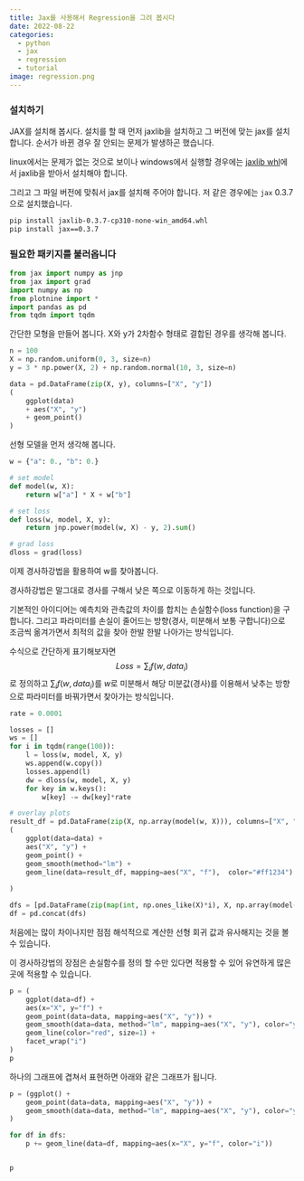 ```yaml
---
title: Jax를 사용해서 Regression을 그려 봅시다
date: 2022-08-22
categories:
  - python
  - jax
  - regression
  - tutorial
image: regression.png
---
```


### 설치하기

JAX를 설치해 봅시다.
설치를 할 때 먼저 jaxlib을 설치하고 그 버전에 맞는 jax를 설치합니다.
순서가 바뀐 경우 잘 안되는 문제가 발생하곤 했습니다.

linux에서는 문제가 없는 것으로 보이나 windows에서 실행할 경우에는
[jaxlib whl](https://whls.blob.core.windows.net/unstable/index.html)에서 jaxlib을 받아서 설치해야 합니다.

그리고 그 파일 버전에 맞춰서 jax를 설치해 주어야 합니다.
저 같은 경우에는 `jax` 0.3.7으로 설치했습니다.
```bash
pip install jaxlib-0.3.7-cp310-none-win_amd64.whl
pip install jax==0.3.7
```

### 필요한 패키지를 불러옵니다

```python
from jax import numpy as jnp
from jax import grad
import numpy as np
from plotnine import *
import pandas as pd
from tqdm import tqdm
```

간단한 모형을 만들어 봅니다. X와 y가 2차함수 형태로 결합된 경우를 생각해 봅니다.



```python
n = 100
X = np.random.uniform(0, 3, size=n)
y = 3 * np.power(X, 2) + np.random.normal(10, 3, size=n)

data = pd.DataFrame(zip(X, y), columns=["X", "y"])
(
    ggplot(data)
    + aes("X", "y")
    + geom_point()
)
```


선형 모델을 먼저 생각해 봅니다.



```python
w = {"a": 0., "b": 0.}

# set model
def model(w, X):
    return w["a"] * X + w["b"]

# set loss
def loss(w, model, X, y):
    return jnp.power(model(w, X) - y, 2).sum()

# grad loss
dloss = grad(loss)
```

이제 경사하강법을 활용하여 w를 찾아봅니다.

경사하강법은 말그대로 경사를 구해서 낮은 쪽으로 이동하게 하는 것입니다.

기본적인 아이디어는 예측치와 관측값의 차이를 합치는 손실함수(loss function)을 구합니다. 그리고 파라미터를 손실이 줄어드는 방향(경사, 미분해서 보통 구합니다)으로 조금씩 옮겨가면서 최적의 값을 찾아 한발 한발 나아가는 방식입니다.

수식으로 간단하게 표기해보자면
$$Loss = \sum_i f(w, data_i)$$
로 정의하고 $\sum_i f(w, data_i)$를 $w$로 미분해서 해당 미분값(경사)를 이용해서 낮추는 방향으로 파라미터를 바꿔가면서 찾아가는 방식입니다.


```python
rate = 0.0001

losses = []
ws = []
for i in tqdm(range(100)):
    l = loss(w, model, X, y)
    ws.append(w.copy())
    losses.append(l)
    dw = dloss(w, model, X, y)
    for key in w.keys():
        w[key] -= dw[key]*rate 
```


```python
# overlay plots
result_df = pd.DataFrame(zip(X, np.array(model(w, X))), columns=["X", "f"])
(
    ggplot(data=data) +
    aes("X", "y") +
    geom_point() +
    geom_smooth(method="lm") +
    geom_line(data=result_df, mapping=aes("X", "f"),  color="#ff1234")
    
)
```


```python
dfs = [pd.DataFrame(zip(map(int, np.ones_like(X)*i), X, np.array(model(ws[i], X))), columns=["i", "X", "f"]) for i in range(0, 50, 5)]
df = pd.concat(dfs)
```

처음에는 많이 차이나지만 점점 해석적으로 계산한 선형 회귀 값과 유사해지는 것을 볼 수 있습니다.

이 경사하강법의 장점은 손실함수를 정의 할 수만 있다면 적용할 수 있어 유연하게 많은 곳에 적용할 수 있습니다.


```python
p = (
    ggplot(data=df) +
    aes(x="X", y="f") +
    geom_point(data=data, mapping=aes("X", "y")) +
    geom_smooth(data=data, method="lm", mapping=aes("X", "y"), color="yellow") +
    geom_line(color="red", size=1) +
    facet_wrap("i")
)
p
```

하나의 그래프에 겹쳐서 표현하면 아래와 같은 그래프가 됩니다.


```python
p = (ggplot() +
    geom_point(data=data, mapping=aes("X", "y")) +
    geom_smooth(data=data, method="lm", mapping=aes("X", "y"), color="yellow")
)

for df in dfs:
    p += geom_line(data=df, mapping=aes(x="X", y="f", color="i"))


p
```
